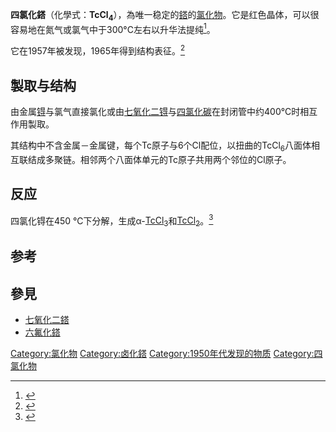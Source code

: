 {{noteTA
|T=zh-hans:四氯化锝;zh-hk:四氯化鍀;zh-tw:四氯化鎝;
|1=zh-hans:锝;zh-hk:鍀;zh-tw:鎝;
}}
{{Chembox
|   Name = 四氯化鎝
| ImageFile = TcCl4 structure.png
| IUPACName = Technetium(Ⅳ) chloride
|   OtherNames = 氯化鎝（Ⅳ）
| Section1 = {{Chembox Identifiers
| CASNo = 14215-13-5
| CASNo_Ref = {{cascite|correct|??}}
| SMILES = Cl[Tc](Cl)(Cl)Cl
}}
| Section2 = {{Chembox Properties
|   Formula = TcCl<sub>4</sub>
|   MolarMass = 239.718
|   Appearance = 红色晶体
|   Density = 
|   Solubility = 
|   MeltingPt = 
|   BoilingPt = 300℃
  }}
}}
'''四氯化鎝'''（化學式：'''TcCl<sub>4</sub>'''），為唯一稳定的[[鎝|鎝]]的[[氯化物|氯化物]]。它是红色晶体，可以很容易地在氮气或氯气中于300°C左右以升华法提纯<ref>{{Cite journal|last=Johnstone|first=Erik V.|last2=Poineau|first2=Frederic|last3=Forster|first3=Paul M.|last4=Ma|first4=Longzou|last5=Hartmann|first5=Thomas|last6=Cornelius|first6=Andrew|last7=Antonio|first7=Daniel|last8=Sattelberger|first8=Alfred P.|last9=Czerwinski|first9=Kenneth R.|date=2012-07-09|title=Technetium Tetrachloride Revisited: A Precursor to Lower-Valent Binary Technetium Chlorides|journal=Inorganic Chemistry|language=EN|volume=51|issue=15|pages=8462–8467|doi=10.1021/ic301011c|pmid=22775538}}</ref>。

它在1957年被发现，1965年得到结构表征。<ref>{{cite journal|journal=Accounts of Chemical Research|volume=47|issue=2|language=en|issn=0001-4842|date=2014-02-18|pages=624–632|doi=10.1021/ar400225b|url=https://pubs.acs.org/doi/10.1021/ar400225b|title=Recent Advances in Technetium Halide Chemistry|accessdate=2021-04-16|author=Frederic Poineau, Erik V. Johnstone, Kenneth R. Czerwinski, Alfred P. Sattelberger|archive-date=2020-07-30|archive-url=https://web.archive.org/web/20200730131959/https://pubs.acs.org/doi/10.1021/ar400225b|dead-url=no}}</ref>
==製取与结构==
由金属[[锝|锝]]与氯气直接氯化或由[[七氧化二锝|七氧化二锝]]与[[四氯化碳|四氯化碳]]在封闭管中约400°C时相互作用製取。

其结构中不含金属－金属键，每个Tc原子与6个Cl配位，以扭曲的TcCl<sub>6</sub>八面体相互联结成多聚链。相邻两个八面体单元的Tc原子共用两个邻位的Cl原子。

==反应==
四氯化锝在450 ℃下分解，生成α-[[三氯化锝|TcCl<sub>3</sub>]]和[[二氯化锝|TcCl<sub>2</sub>]]。<ref>{{cite journal|journal=Inorganic Chemistry|volume=51|issue=15|language=en|issn=0020-1669|date=2012-08-06|pages=8462–8467|doi=10.1021/ic301011c|url=https://pubs.acs.org/doi/10.1021/ic301011c|title=Technetium Tetrachloride Revisited: A Precursor to Lower-Valent Binary Technetium Chlorides|accessdate=2022-06-29|author=Erik V. Johnstone, Frederic Poineau, Paul M. Forster, Longzou Ma, Thomas Hartmann, Andrew Cornelius, Daniel Antonio, Alfred P. Sattelberger, Kenneth R. Czerwinski}}</ref>

== 参考 ==
{{reflist}}

== 參見 ==
*[[七氧化二鎝|七氧化二鎝]]
*[[六氟化鎝|六氟化鎝]]

{{锝化合物}}
{{氯化物}}


[[Category:氯化物|Category:氯化物]]
[[Category:卤化鎝|Category:卤化鎝]]
[[Category:1950年代发现的物质|Category:1950年代发现的物质]]
[[Category:四氯化物|Category:四氯化物]]